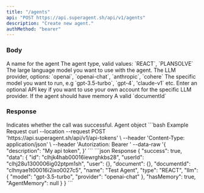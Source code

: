 ```yaml
---
title: "/agents"
api: "POST https://api.superagent.sh/api/v1/agents"
description: "Create new agent."
authMethod: "bearer"
---
```


### Body

<ParamField body="name" type="string">
  A name for the agent
</ParamField>
<ParamField body="type" type="string">
  The agent type, valid values: `REACT`, `PLANSOLVE`
</ParamField>
<ParamField body="llm" type="object">
  The large language model you want to use with the agent.
  <Expandable title="llm object">
    <ResponseField name="provider" type="string">
      The LLM provider, options: `openai`, `openai-chat`, `anthropic`, `cohere`
    </ResponseField>
    <ResponseField name="model" type="string">
      The specific model you want to run, e.g `gpt-3.5-turbo`, `gpt-4`,
      'claude-v1` etc.
    </ResponseField>
    <ResponseField name="api_key" type="string">
      Enter an optional API key if you want to use your own account for the
      specific LLM provider.
    </ResponseField>
  </Expandable>
</ParamField>

<ParamField body="hasMemory" type="boolean">
  If the agent should have memory
</ParamField>
<ParamField body="documentId" type="string">
  A valid `documentId`
</ParamField>

### Response

<ResponseField name="success" type="boolean">
  Indicates whether the call was successful.
</ResponseField>

<ResponseField name="data" type="object">
  Agent object
</ResponseField>

<RequestExample>
```bash Example Request
curl --location --request POST 'https://api.superagent.sh/api/v1/api-tokens' \
--header 'Content-Type: application/json' \
--header 'Autorization: Bearer <token>'
--data-raw '{
    "description": "My api token",
}'
```
</RequestExample>

<ResponseExample>
```json Response
{
  "success": true,
  "data": {
      "id": "clhjk4hab00016iewrghkbs28",
      "userId": "clhj28u1300006ig02ptpm1sh",
      "user": {},
      "document": {},
      "documentId": "clhnyae1t00016i2ixo0027c5",
      "name": "Test Agent",
      "type": "REACT",
      "llm": {
          "model": "gpt-3.5-turbo",
          "provider": "openai-chat"
      },
      "hasMemory": true,
      "AgentMemory": null
    }
}
```
</ResponseExample>
